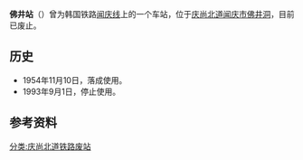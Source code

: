 {{朝鮮半島車站資訊
|公司色 = black
|文字色 = 
|站名 = 佛井站
|圖片 = 
|pxl = 
|圖片說明 = 
|前一站 = [[舟坪站|舟坪]]
|前一站距離 = 3.6
|後一站距離 = 2.1
|後一站 = [[镇南站_(庆尚北道)|镇南]]
|諺文 = 불정역
|朝鮮漢字 = 佛井驛
|文觀部式 =Buljeong-yeok
|馬-賴式 =
|副站名 = 
|車站編號 = 
|停站路線數 = 
|所屬公司 = [[大韩民国铁道厅|大韩民国铁道厅]]
|所屬路線 = [[闻庆线|闻庆线]]
|距離 = 10.7
|起點站 = [[店村站|店村]]
|所在地 =[[庆尚北道|庆尚北道]][[闻庆市|闻庆市]][[佛井洞|佛井洞]]418
|車站構造 = 地面车站
|月台配置 = 
|啟用年月日 = 1954年11月10日
|廢站年月日 = 1993年9月1日
|上下車人次 = 
|統計年度 = 
|轉車 = 
|備註 = 
|全寬備註 = 
}}

'''佛井站'''（{{kor|諺=불정역|漢=佛井驛|羅=Buljeong yeok|f=y}}）曾为韩国铁路[[闻庆线|闻庆线]]上的一个车站，位于[[庆尚北道|庆尚北道]][[闻庆市|闻庆市]][[佛井洞|佛井洞]]，目前已废止。

== 历史 ==
*1954年11月10日，落成使用。
*1993年9月1日，停止使用。

== 参考资料 ==
{{reflist}}

{{闻庆线}}

[[分类:庆尚北道铁路废站|分类:庆尚北道铁路废站]]